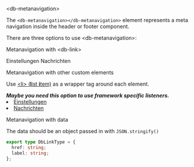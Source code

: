 

<Meta title="Navigation/Meta Navigation/Intro" />

<db-headline variant="1">&lt;db-metanavigation&gt;</db-headline>

The `<db-metanavigation></db-metanavigation>` element represents a meta navigation inside the header or footer component.

There are three options to use &lt;db-metanavigation&gt;:

<db-headline>Metanavigation with &lt;db-link&gt;</db-headline>

<Canvas>
  <db-metanavigation>
    <db-link icon="settings" href="#">
      Einstellungen
    </db-link>
    <db-link icon="chat" icononly href="#">
      Nachrichten
    </db-link>
  </db-metanavigation>
</Canvas>

<db-headline>Metanavigation with other custom elements</db-headline>

Use [&lt;li&gt; (**l**ist **i**tem)](https://developer.mozilla.org/en-US/docs/Web/HTML/Element/li) as a wrapper tag around each element.

<i>
  <strong>
    Maybe you need this option to use framework specific listeners.
  </strong>
</i>

<Canvas>
  <db-metanavigation>
    <li>
      <a href="#" title="Title text" rel="configuration">
        Einstellungen
      </a>
    </li>
    <li>
      <a href="#" title="Title text" rel="messages">
        Nachrichten
      </a>
    </li>
  </db-metanavigation>
</Canvas>

<db-headline>Metanavigation with data</db-headline>

<Canvas>
  <db-metanavigation data={mockData()} />
</Canvas>

The data should be an object passed in with `JSON.stringify()`

```typescript
export type DbLinkType = {
  href: string;
  label: string;
};
```

<Readme />
